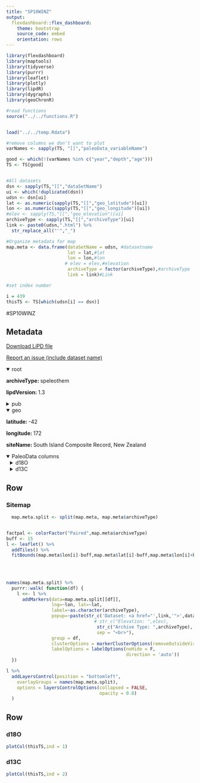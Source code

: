 ```yaml
---
title: "SP10WINZ"
output: 
  flexdashboard::flex_dashboard:
    theme: bootstrap
    source_code: embed
    orientation: rows
---
```


```r
library(flexdashboard)
library(maptools)
library(tidyverse)
library(purrr)
library(leaflet)
library(plotly)
library(lipdR)
library(dygraphs)
library(geoChronR)

#read functions
source("../../functions.R")


load("../../temp.Rdata")

#remove columns we don't want to plot
varNames <- sapply(TS, "[[","paleoData_variableName")

good <- which(!(varNames %in% c("year","depth","age")))
TS <- TS[good]


#All datasets
dsn <- sapply(TS,"[[","dataSetName")
ui <- which(!duplicated(dsn))
udsn <- dsn[ui]
lat <- as.numeric(sapply(TS,"[[","geo_latitude")[ui])
lon <- as.numeric(sapply(TS,"[[","geo_longitude")[ui])
#elev <- sapply(TS,"[[","geo_elevation")[ui]
archiveType <- sapply(TS,"[[","archiveType")[ui]
link <- paste0(udsn,".html") %>% 
  str_replace_all("'","_")

#Organize metadata for map
map.meta <- data.frame(dataSetName = udsn, #datasetname
                       lat = lat,#lat
                       lon = lon,#lon
                      # elev = elev,#elevation
                       archiveType = factor(archiveType),#archiveType
                       link = link)#Link

#set index number

i = 439
thisTS <- TS[which(udsn[i] == dsn)]
```
#SP10WINZ

Metadata {.sidebar}
-------------------------------------
[Download LiPD file](SP10WINZ.lpd)
            

[Report an issue (include dataset name)](https://github.com/nickmckay/LiPDverse/issues)

<details open style="margin-left: 0px">
<summary>root</summary>
<p style="margin-left: 0px"><strong>archiveType: </strong>speleothem
<p style="margin-left: 0px"><strong>lipdVersion: </strong>1.3
</details>
<details>
<summary>pub</summary>
<details style="margin-left: 10px">
<summary>pub1</summary>
<p style="margin-left: 10px"><strong>author: </strong>Williams, PW
<p style="margin-left: 10px"><strong>pubYear: </strong>2010
<p style="margin-left: 10px"><strong>DOI: </strong>10.5038/1827-806X.39.2.5
</details>
<details style="margin-left: 10px">
<summary>pub2</summary>
<p style="margin-left: 10px"><strong>author: </strong>Williams, P.W. , King, D.N.T., Zhao, J.-X., Collerson, K.D.
<p style="margin-left: 10px"><strong>pubYear: </strong>2005
<p style="margin-left: 10px"><strong>DOI: </strong>10.1016/j.epsl.2004.10.024
</details>
</details>
<details open style="margin-left: 0px">
<summary>geo</summary>
<p style="margin-left: 0px"><strong>latitude: </strong>-42
<p style="margin-left: 0px"><strong>longitude: </strong>172
<p style="margin-left: 0px"><strong>siteName: </strong>South Island Composite Record, New Zealand
</details>
<details open>
<summary>PaleoData columns</summary>
<details style="margin-left: 10px">
<summary>d18O</summary>
<p style="margin-left: 10px"><strong>TSid: </strong>SP10WINZ01A_d18O_corr
<p style="margin-left: 10px"><strong>variableName: </strong>d18O
<p style="margin-left: 10px"><strong>units: </strong>permil
<p style="margin-left: 10px"><strong>description: </strong>carbonate
<details>
<summary>interpretation</summary>
<details style="margin-left: 20px">
<summary>1</summary>
<p style="margin-left: 20px"><strong>basis: </strong>There is a presend-day positive relationship between ?18O of precipitation and temperature of +0.35? / �C.,Calculations with dripwater d18O values and calcite d18O values,,1 to 10,lamina counting, high resolution sampling to 100 microns,temperature,,year,,,,,,rainfall amount and source,,,,,,,,,,,,,https://docs.google.com/spreadsheets/d/1WNzh05-BveXAV0WvY6duO7iRR_drkRSgmosDu0BBmyU SP11BASC01A,SP11BASC,,SP11BASC01A,speleothem,,,2011,10.1016/j.gloplacha.2010.12.007,,,,,,,,,, ,,,,58.15,-4.98,,Uamg an Tartair, Scotland,,,d18OAndD13C,parts per mil,stable isotope of calcite d18O and d13C,; archiveType changed - was originally Speleothem (SP),calcite powder,,,,,,,,,,,,,,,,,,,,,,,,,,,,,,,,,,,,,,,,https://docs.google.com/spreadsheets/d/1IBH4whEog5ghSWNfzzKacdRWoinoUy_zP5EbnA3qwso SP11BEMX01A,SP11BEMX,,SP11BEMX01A,speleothem,,Bernal, JP,2011,10.1016/j.yqres.2010.09.002,,,,,,,,,, ,,,,18.18,-99.92,1030,Cueva del Diablo, Mexico,,,d18O,parts per mil,stable isotopes (d18O),; archiveType changed - was originally Speleothem (SP),carbonate powder,,changes in the rainfall amount are related to changes in the position of the ITCZ and ENSO,higher values are related to less rainfall - this can be realted to less moisture influex from the Caribbean due to a southward shift of the ITCZ in phases when high amounts of meltwater enter the cooling north Atlantic Ocean; after ~4.3 ka the connection to the north Atalatic is lost and ENSO becomes more important with warm ENSO events (El Nino) causing higher d18O,annual,negative,observed cyclicity in the record and comparability with other pelaoclimate records which vary in phase with north Atlantic changes and ENSO,poor correlation of d18O and d13C along the growth axis,groundwater d18O,50,age model,,,years,It is expected that the summer rainwater δ18O composition in southwestern Mexico is inversely proportional to the rainfall amount (Dansgaard, 1964). This is because southwestern Mexico is influenced by the same wind and climate patterns and moisture sources as Guatemala and Belize (Amador et al., 2006), where the amount effect has been observed to dominate the δ18O composition of rainfall and groundwater.,,,,,rainfall amoint,,,,,,,,,,,,,,,,,,,,,https://docs.google.com/spreadsheets/d/1QIr8AX6UsjS8utPceWRGC6GVPXgAT44DFSQaTI4IsoU SP11BEMX01A_d13C,SP11BEMX,,,speleothem,,Bernal, JP,2011,10.1016/j.yqres.2010.09.002,,,,,,,,,, ,,,,18.18,-99.92,1030,Cueva del Diablo, Mexico,,,d13C,parts per mil,stable isotopes (d13C),; archiveType changed - was originally Speleothem (SP),,,,,,,,,,,,,,,,,,,,,,,,,,,,,,,,,,,,,,,,,https://docs.google.com/spreadsheets/d/1QIr8AX6UsjS8utPceWRGC6GVPXgAT44DFSQaTI4IsoU SP11BOAT01A,SP11BOAT,,SP11BOAT01A,speleothem,,Boch, R,2011,10.1002/jqs.1490,,,,,,,,,, ,,,,46.95,10.55,,Klapferloch Cave, Austria,,,d18O,parts per mil,stable isotope of flowstone carbonate d18O and d13C,; archiveType changed - was originally Speleothem (SP),Four cores, 25mm in diameter and up to 50 cm long (PFU6, 7, 8, 9) from different parts of the flowstone as well as modern calcilte precipitates,,Past precipitation in the catchment,variations in paleoprecipitation amount on a multi-annual timescale (On longer timescales, however, the flowstone?s growth dynamics have to be considered),multi-annual,decrease,Annual and homogenized precipitation data of the nearby station Nauders, however, reveal good correspondence with observed C and O isotope changes on a decadal timescale, considering the age uncertainties and different temporal resolution,There is kinetic osotope fractionation: Strongly positive correlation between d13C and d18O values in the younger segments with Dd13C/Dd18O slopes of 1?1.5. The older parts of the cores are characterized by a significantly lower degree of correlation and typically lower slopes. Linear fits of d13C vs. d18O in cores PFU8 and PFU9 show comparable slopes (1?1.5) but typically lower coefficients (in particular PFU8). Modern calcite precipitates also exhibit a strongly positive correlation of C and O isotope values (R2=0.87). A comparison of the drill core d18O values with calculated modern O isotopic equilibrium values based on monitoring data reveals O isotopic compositions close to isotopic equilibrium only for the calcite d18O minima.,groundwater d18O,multi-annual (not specified),Lack of seasonal signal in stable isotopic composition + the drip-water trace element concentrations strongly suggesta that most of the water discharging into this cave has a mean residence time well in excess of one year.,,uncertainty is higher on long timescales due to flowstone?s growth dynamics,years,,,increase,,,amount of drip-water discharge,2,annual,,,,,,,,,,,,,,,,,,,https://docs.google.com/spreadsheets/d/1Zdm3nqyt8MEK--qcwGGBveU2PhuJZwnwlM4KZ71LLr8 SP11LUCH01A,SP11LUCH,,SP11LUCH01A,speleothem,,Luetscher, M.,2011,10.1016/j.epsl.2010.11.042,,,,,,,,,, ,,,,46.62,8.083,,Grindelwald Glacier, Switzerland,,,d18OAndD13C,parts per mil,stable isotope of calcite d18O and d13C,; archiveType changed - was originally Speleothem (SP),calcite,,Upper Grindelwald Glacier advances/retreats,Cave air temperature through changes in cave ventilation (elevated ?18O values suggest a lower but more stable cave air temperature which is in agreement with the presence of glacier ice sealing the entrances),annual,high d18O values (+petrography info) linked to Glacier advances (see Table 1),changes in infiltration of meltwater during the summer ablation season, which entrains siliciclastic sediment widely present in alpine cave catchments (info on glacier mass balance fluctuations). Cave ventilation  patterns are likely to be modified due to opening (during retreats) or closing (following advances) of the cave entrances by the ice; locally, clastic sediments may also temporarily clog cave passages. The  associated changes in subsurface ventilation regimes will have an impact on the temperature gradients within the whole cave system (Luetscher et al., 2008).,no evidence of kinetic fractionation along the growth layers was seen in ?Hendy tests?. However, strong fractionation is associated with the oncoid-like nodules and the bacterially mediated calcite layers,groundwater d18O,the response time of the Upper Grindewald glacier to climatic forcing is ca.12 years,,,,year,,,,,,degree of cave ventilation,,,,,,,,,,,,,,,,,,,,,https://docs.google.com/spreadsheets/d/1E3M7uCDWPxFRrbG6MlismKe3nTmxn7qmYWkSemsZ38s SP11SIIN01A,SP11SIIN,,SP11SIIN01A,speleothem,,Sinha, A,2011,10.1029/2011GL047713,,,,,,,,,, ,,,,18.87,81.87,,Jhumar Cave, India,,,d18O,parts per mil,stable isotope d18O,; archiveType changed - was originally Speleothem (SP),calcite powder,,Indian summer monsoon strength,more negative values of d18O are interpreted as indicative of increased monsoon precipitation,summer,negative,The JHU?1 d18O profile shows a significant inverse relationship with a regional (18�?27�N and 69�?88�E) JJAS precipitation time series (AD 1903?2005, n = 70, r = ?0.46 [?0.59; ?0.32]; Figure S4 of the auxiliary material), which reinforces the observation made in earlier studies that the d18O variations in speleothems and precipitation from this region primarily reflect changes in monsoon precipitation amount over CI,Hendy test,groundwater d18O,1.45,,,,years,,,,,,Monsoon Precipitation Strength,2,year,,,,,,,,,,,,,,,,,,,https://docs.google.com/spreadsheets/d/1Za6vtOBCPGNfh2KcLOtWM1O8LXeASPz0lc_rgyMX9PQ SP11SIIN02A,SP11SIIN,,SP11SIIN02A,speleothem,,Sinha, A,2011,10.1029/2011GL047713,,,,,,,,,, ,,,,18.87,81.87,,Jhumar Cave, India,,,d18O1,parts per mil,stable isotope d18O,; archiveType changed - was originally Speleothem (SP),calcite powder,,Indian summer monsoon strength,more negative values of d18O are interpreted as indicative of increased monsoon precipitation,summer,negative,The observed amount effect for NEI as recorded in WS?B stalagmite is not observable in d18O values in pre- cipitation at the Global Network of Isotopes in Precipitation (GNIP) station in Shillong (years 1969 and 1976) or in an event?based study; Notwithstanding, the intense convective nature of monsoon precipitation in NEI, and a presence of the statistically significant inverse correlation between the WS?B stalagmite d18O and instrumental pre- cipitation data, lead us to call upon changes in monsoon precipitation amount as the primary source of d18O varia- tions"
<p style="margin-left: 20px"><strong>coefficient: </strong>Hendy test
<p style="margin-left: 20px"><strong>direction: </strong>groundwater d18O
<p style="margin-left: 20px"><strong>equilibriumEvidence: </strong>Samples pass the Hendy test
<p style="margin-left: 20px"><strong>fraction: </strong>0.97
<p style="margin-left: 20px"><strong>inferredMaterial: </strong>groundwater d18O
<p style="margin-left: 20px"><strong>integrationTime: </strong>average 41
<p style="margin-left: 20px"><strong>integrationTimeUncertainty: </strong>not said, but ages were determined by TIMS or alpha-counting (info from Williams et al., 2005)
<p style="margin-left: 20px"><strong>integrationTimeUnits: </strong>years
<p style="margin-left: 20px"><strong>scope: </strong>isotope
<p style="margin-left: 20px"><strong>seasonality: </strong>years
</details>
<details style="margin-left: 20px">
<summary>2</summary>
<p style="margin-left: 20px"><strong>equilibriumEvidence: </strong>Samples pass the Hendy test
<p style="margin-left: 20px"><strong>inferredMaterial: </strong>groundwater d18O
<p style="margin-left: 20px"><strong>integrationTime: </strong>average 41
<p style="margin-left: 20px"><strong>integrationTimeUncertainty: </strong>not said, but ages were determined by TIMS or alpha-counting (info from Williams et al., 2005)
<p style="margin-left: 20px"><strong>integrationTimeUnits: </strong>years
<p style="margin-left: 20px"><strong>rank: </strong>2
<p style="margin-left: 20px"><strong>scope: </strong>isotope
<p style="margin-left: 20px"><strong>seasonality: </strong>year
<p style="margin-left: 20px"><strong>variable: </strong>Monsoon Precipitation Strength
</details>
</details>
</details>
<details style="margin-left: 10px">
<summary>d13C</summary>
<p style="margin-left: 10px"><strong>TSid: </strong>SP10WINZ01A_d13C
<p style="margin-left: 10px"><strong>variableName: </strong>d13C
<p style="margin-left: 10px"><strong>units: </strong>permil
<p style="margin-left: 10px"><strong>description: </strong>carbonate
</details>

Row
-----------------------------------------------------------------------

### Sitemap

```r
  map.meta.split <- split(map.meta, map.meta$archiveType)


factpal <- colorFactor("Paired",map.meta$archiveType)
buff <- 15
l <- leaflet() %>% 
  addTiles() %>% 
  fitBounds(map.meta$lon[i]-buff,map.meta$lat[i]-buff,map.meta$lon[i]+buff,map.meta$lat[i]+buff)
  

  
  
names(map.meta.split) %>%
  purrr::walk( function(df) {
    l <<- l %>%
      addMarkers(data=map.meta.split[[df]],
                 lng=~lon, lat=~lat,
                 label=~as.character(archiveType),
                 popup=~paste(str_c('Dataset: <a href="',link,'">',dataSetName,'</a>'),
                                 # str_c("Elevation: ",elev),
                                  str_c("Archive Type: ",archiveType),
                                  sep = "<br>"),
                 group = df,
                 clusterOptions = markerClusterOptions(removeOutsideVisibleBounds = F),
                 labelOptions = labelOptions(noHide = F,
                                             direction = 'auto'))
  })

l %>%
  addLayersControl(position = "bottomleft",
    overlayGroups = names(map.meta.split),
    options = layersControlOptions(collapsed = FALSE,
                                   opacity = 0.8)
  )
```

Row {.tabset .tabset-fade}
-----------------------------------------------------------------------

### d18O
```r
plotCol(thisTS,ind = 1)
```

### d13C
```r
plotCol(thisTS,ind = 2)
```
